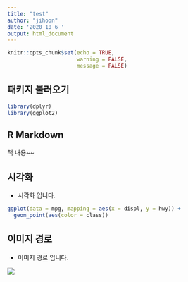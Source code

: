 ```yaml
---
title: "test"
author: "jihoon"
date: '2020 10 6 '
output: html_document
---
```


```r
knitr::opts_chunk$set(echo = TRUE, 
                      warning = FALSE, 
                      message = FALSE)
```

## 패키지 불러오기
```r
library(dplyr)
library(ggplot2)
```


## R Markdown

책 내용~~ 

## 시각화
- 시각화 입니다.
```r
ggplot(data = mpg, mapping = aes(x = displ, y = hwy)) + 
  geom_point(aes(color = class))
```

## 이미지 경로
- 이미지 경로 입니다. 

![](img/test.jpg)

